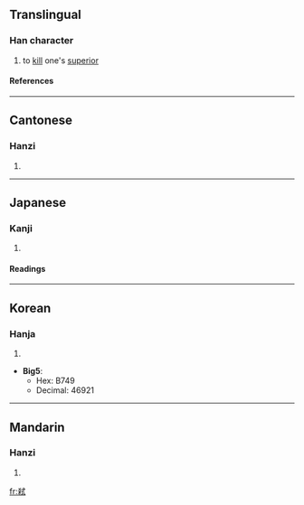 {{see|弑}}

==Translingual==
===Han character===
{{Han char|rn=56|rad=弋|as=10|sn=13|four=4394<sub>0</sub>|canj=大金戈心一 (KCIPM), 大木戈心一 (KDIPM), X大木戈心 (XKDIP)}}
# to [[kill]] one's [[superior]]
====References====
{{Han ref|kx=0355.141|dj=0671.180|hdz=10559.190|uh=5F12|ud=24338}}
----
==Cantonese==
===Hanzi===
{{yue-hanzi|jyut=|y=si3}}
# {{defn|Cantonese}}
----
==Japanese==
===Kanji===
{{ja-kanji|grade=|rs=弋10}}
# {{defn|Japanese}} 
====Readings====
{{ja-readings|on=[[し]] (shi), [[しい]] (shii)|kun=[[しいする]] (shiisuru), [[ころす]] (korosu)}}
----
==Korean==
===Hanja===
{{ko-hanja|hangeul=시|eumhun=|rv=si|mr=si|y=si}}
# {{defn|Korean}}

* '''Big5''':
** Hex: B749
** Decimal: 46921
----
==Mandarin==
===Hanzi===
{{cmn-hanzi|sim=弑|pin=[[shì]] (shi4)|wg=shih<sup>4</sup>}}
# {{defn|Mandarin}}

[[fr:弒]]